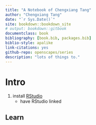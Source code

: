 ```yaml
--- 
title: "A Notebook of Chengxiang Tang"
author: "Chengxiang Tang"
date: "`r Sys.Date()`"
site: bookdown::bookdown_site
# output: bookdown::gitbook
documentclass: book
bibliography: [book.bib, packages.bib]
biblio-style: apalike
link-citations: yes
github-repo: openscapes/series
description: "lots of things to."
---
```


# Intro {#intro}

1. install [RStudio](https://www.rstudio.com/products/rstudio/download/)
    - have RStudio linked 

## Learn 
